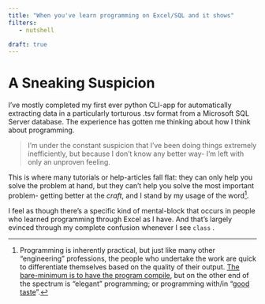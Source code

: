 ```yaml
---
title: "When you've learn programming on Excel/SQL and it shows"
filters:
   - nutshell

draft: true
---
```


# A Sneaking Suspicion
I've mostly completed my first ever python CLI-app for automatically extracting data in a particularly torturous .tsv format from a Microsoft SQL Server database. The experience has gotten me thinking about how I think about programming. 

> I'm under the constant suspicion that I've been doing things extremely inefficiently, but because I don't know any better way- I'm left with only an unproven feeling.  

This is where many tutorials or help-articles fall flat: they can only help you solve the problem at hand, but they can't help you solve the most important problem- getting better at the *craft*, and I stand by my usage of the word[^what_is_craft].

I feel as though there's a specific kind of mental-block that occurs in people who learned programming through Excel as I have. And that's largely evinced through my complete confusion whenever I see `class` . 

[^what_is_craft]: Programming is inherently practical, but just like many other "engineering" professions, the people who undertake the work are quick to differentiate themselves based on the quality of their output. [The bare-minimum is to have the program compile](https://www.goodreads.com/quotes/6341736-any-fool-can-write-code-that-a-computer-can-understand), but on the other end of the spectrum is "elegant" programming; or programming with/in "[good taste](https://github.com/mkirchner/linked-list-good-taste)".  

[^managers_standards]: In the US at least, everyone's first instinct on LinkedIn is to refer to them selves as an *engineer* of some-sort to negotiate a higher salary. But while people with technical skills may abound (cough, cough), there seems to be an enormous deficit when it comes to managers who insist on code-quality standards which improve the overall experience for their employees.

